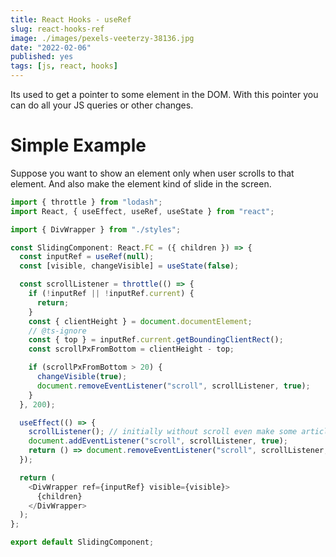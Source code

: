 ```yaml
---
title: React Hooks - useRef
slug: react-hooks-ref
image: ./images/pexels-veeterzy-38136.jpg
date: "2022-02-06"
published: yes
tags: [js, react, hooks]
---
```




Its used to get a pointer to some element in the DOM. With this pointer you can do all your JS queries or other changes.

# Simple Example

Suppose you want to show an element only when user scrolls to that element. And also make the element kind of slide in the screen.

<CodeDivWrapper>

```js
import { throttle } from "lodash";
import React, { useEffect, useRef, useState } from "react";

import { DivWrapper } from "./styles";

const SlidingComponent: React.FC = ({ children }) => {
  const inputRef = useRef(null);
  const [visible, changeVisible] = useState(false);

  const scrollListener = throttle(() => {
    if (!inputRef || !inputRef.current) {
      return;
    }
    const { clientHeight } = document.documentElement;
    // @ts-ignore
    const { top } = inputRef.current.getBoundingClientRect();
    const scrollPxFromBottom = clientHeight - top;

    if (scrollPxFromBottom > 20) {
      changeVisible(true);
      document.removeEventListener("scroll", scrollListener, true);
    }
  }, 200);

  useEffect(() => {
    scrollListener(); // initially without scroll even make some articles visible
    document.addEventListener("scroll", scrollListener, true);
    return () => document.removeEventListener("scroll", scrollListener, true);
  });

  return (
    <DivWrapper ref={inputRef} visible={visible}>
      {children}
    </DivWrapper>
  );
};

export default SlidingComponent;
```

</CodeDivWrapper>
